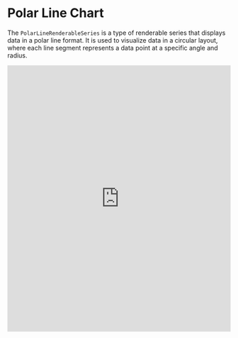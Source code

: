 # Polar Line Chart

The `PolarLineRenderableSeries` is a type of renderable series that displays data in a polar line format. It is used to visualize data in a circular layout, where each line segment represents a data point at a specific angle and radius.

<iframe src="http://stagingdemo2.scichart.com/demo/iframe/polar-line-chart" width="100%" height="600px" frameborder="0"></iframe>